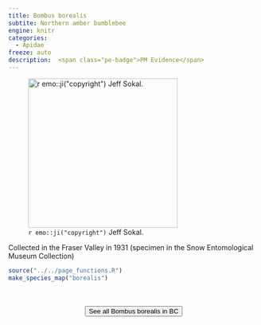 ```yaml
---
title: Bombus borealis
subtite: Northern amber bumblebee
engine: knitr
categories:
  - Apidae
freeze: auto
description:  <span class="pe-badge">PM Evidence</span>
---
```

![`r emo::ji("copyright")` Jeff Sokal.](https://inaturalist-open-data.s3.amazonaws.com/photos/329739045/medium.jpg){height=300}

Collected in the Fraser Valley in 1931 (specimen in the Snow Entomological Museum Collection)



```r
source("../../page_functions.R")
make_species_map("borealis")
```
<br><br>
<center>


<a href="https://inaturalist.ca/observations?place_id=any&subview=map&taxon_id=143854"><button type="button" class="btn btn-secondary">See all Bombus borealis in BC <i class="fa-solid fa-arrow-up-right-from-square"></i> </button></a>
</center>
